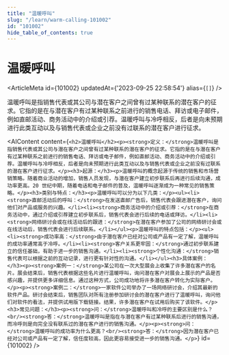 ```yaml
---
title: "温暖呼叫"
slug: "/learn/warm-calling-101002"
id: "101002"
hide_table_of_contents: true
---
```



# 温暖呼叫

<ArticleMeta id={101002} updatedAt={'2023-09-25 22:58:54'} alias={`[]`} />
<div className='border-solid border-b border-t-0 my-4 border-[var(--ifm-color-gray-300)]' />

温暖呼叫是指销售代表或其公司与潜在客户之间曾有过某种联系的潜在客户的征求。它指的是在与潜在客户有过某种联系之前进行的销售电话、拜访或电子邮件，例如直邮活动、商务活动中的介绍或引荐。温暖呼叫与冷呼相反，后者是向未预期进行此类互动以及与销售代表或企业之前没有过联系的潜在客户进行征求。

<AIContent content={`<h2>温暖呼叫</h2><p><strong>定义：</strong>温暖呼叫是指销售代表或其公司与潜在客户之间曾有过某种联系的潜在客户的征求。它指的是在与潜在客户有过某种联系之前进行的销售电话、拜访或电子邮件，例如直邮活动、商务活动中的介绍或引荐。温暖呼叫与冷呼相反，后者是向未预期进行此类互动以及与销售代表或企业之前没有过联系的潜在客户进行征求。</p><h3>起源：</h3><p>温暖呼叫的概念起源于传统的销售和市场营销策略。随着商业活动的增加，销售人员发现，与潜在客户建立初步联系后再进行后续沟通，成功率更高。20 世纪中期，随着电话和电子邮件的普及，温暖呼叫逐渐成为一种常见的销售策略。</p><h3>类别与特点：</h3><p>温暖呼叫可以分为以下几类：</p><ul><li><strong>直邮活动后的呼叫：</strong>在发送直邮广告后，销售代表会跟进潜在客户，询问他们对产品或服务的兴趣。</li><li><strong>商务活动中的介绍或引荐：</strong>在商务活动中，通过介绍或引荐建立初步联系后，销售代表会进行后续的电话或拜访。</li><li><strong>网络研讨会或在线活动后的跟进：</strong>在潜在客户参加了公司的网络研讨会或在线活动后，销售代表会进行后续联系。</li></ul><p>温暖呼叫的特点包括：</p><ul><li><strong>成功率高：</strong>由于潜在客户已经对公司或产品有一定了解，温暖呼叫的成功率通常高于冷呼。</li><li><strong>客户关系更牢固：</strong>通过初步联系建立的信任基础，有助于进一步的销售沟通。</li><li><strong>个性化沟通：</strong>销售代表可以根据之前的互动记录，进行更有针对性的沟通。</li></ul><h3>具体案例：</h3><p><strong>案例一：</strong>某公司在一次大型展会上收集了许多潜在客户的名片。展会结束后，销售代表根据这些名片进行温暖呼叫，询问潜在客户对展会上展示的产品是否感兴趣，并提供更多详细信息。通过这种方式，公司成功地将许多潜在客户转化为实际客户。</p><p><strong>案例二：</strong>一家软件公司举办了一场网络研讨会，介绍其最新的软件产品。研讨会结束后，销售团队对所有注册参加研讨会的潜在客户进行了温暖呼叫，询问他们对软件的看法，并提供试用版下载链接。结果，许多潜在客户在试用后购买了该软件。</p><h3>常见问题：</h3><p><strong>问：</strong>温暖呼叫和冷呼的主要区别是什么？<br/><strong>答：</strong>温暖呼叫是指在与潜在客户有过某种联系后进行的销售沟通，而冷呼则是向完全没有联系过的潜在客户进行的销售沟通。</p><p><strong>问：</strong>温暖呼叫的成功率为什么更高？<br/><strong>答：</strong>因为潜在客户已经对公司或产品有一定了解，信任度较高，因此更容易接受进一步的销售沟通。</p>`} id={101002} />
